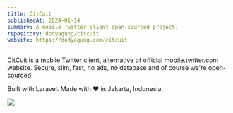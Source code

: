 ```yaml
---
title: CitCuit
publishedAt: 2024-01-14
summary: A mobile Twitter client open-sourced project.
repository: dodyagung/citcuit
website: https://dodyagung.com/citcuit
---
```


CitCuit is a mobile Twitter client, alternative of official mobile.twitter.com website.
Secure, slim, fast, no ads, no database and of course we're open-sourced!

Built with Laravel. Made with ♥ in Jakarta, Indonesia.

[![](citcuit.jpg)](https://dodyagung.com/citcuit)
